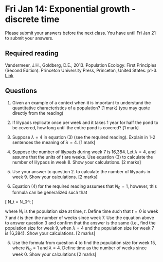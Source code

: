 # Fri Jan 14: Exponential growth - discrete time

Please submit your answers before the next class. You have until Fri Jan 21 to submit your answers.

## Required reading
Vandermeer, J.H., Goldberg, D.E., 2013. Population Ecology: First Principles (Second Edition). Princeton University Press, Princeton, United States. p1-3. [Link](https://ebookcentral-proquest-com.qe2a-proxy.mun.ca/lib/mun/detail.action?docID=1205619)

## Questions

1. Given an example of a context when it is important to understand the quantitative characteristics of a population? [1 mark] (you may quote directly from the reading)

1. If lilypads replicate once per week and it takes 1 year for half the pond to be covered, how long until the entire pond is covered? [1 mark]

1. Suppose $\lambda = 4$ in equation (3) (see the required reading). Explain in 1-2 sentences the meaning of $\lambda = 4$. [1 mark]

1. Suppose the number of lilypads during week 7 is 16,384. Let $\lambda = 4$, and assume that the units of $t$ are weeks. Use equation (3) to calculate the number of lilypads in week 8. Show your calculations. [2 marks]

1. Use your answer to question 2. to calculate the number of lilypads in week 9. Show your calculations. [2 marks]

1. Equation (4) for the required reading assumes that $N_0=1$, however, this formula can be generalized such that

\[
N_t = N_0\lambda^t
\]

where $N_t$ is the population size at time, $t$. Define time such that $t=0$ is week 7 and $t$ is then the number of weeks since week 7. Use the equation above to answer question 3 and confirm that the answer is the same (i.e., find the population size for week 9, when $\lambda=4$ and the population size for week 7 is 16,384). Show your calculations. [2 marks]

5. Use the formula from question 4 to find the population size for week 15, where $N_0=1$ and $\lambda=4$. Define time as the number of weeks since week 0. Show your calculations [2 marks]
